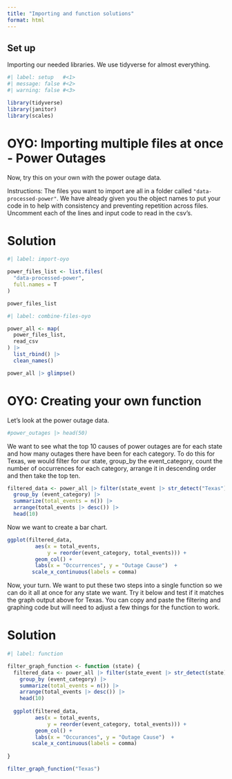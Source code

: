 ```yaml
---
title: "Importing and function solutions"
format: html
---
```


## Set up

Importing our needed libraries. We use tidyverse for almost everything.

```r

#| label: setup   #<1>
#| message: false #<2>
#| warning: false #<3>

library(tidyverse)
library(janitor)
library(scales)

```

# OYO: Importing multiple files at once - Power Outages

Now, try this on your own with the power outage data.

Instructions: The files you want to import are all in a folder called `"data-processed-power"`. We have already given you the object names to put your code in to help with consistency and preventing repetition across files. Uncomment each of the lines and input code to read in the csv's. 

# Solution

```r
#| label: import-oyo

power_files_list <- list.files(
  "data-processed-power",
  full.names = T
)

power_files_list

```

```r
#| label: combine-files-oyo

power_all <- map(
  power_files_list,
  read_csv
) |>
  list_rbind() |>
  clean_names()

power_all |> glimpse()
```

# OYO: Creating your own function

Let's look at the power outage data.

```r
#power_outages |> head(50)
```

We want to see what the top 10 causes of power outages are for each state and how many outages there have been for each category.
To do this for Texas, we would filter for our state,  group_by the event_category, count the number of occurrences for each category, arrange it in descending order and then take the top ten. 

```r
filtered_data <- power_all |> filter(state_event |> str_detect("Texas")) |>
  group_by (event_category) |> 
  summarize(total_events = n()) |> 
  arrange(total_events |> desc()) |> 
  head(10)
```

Now we want to create a bar chart. 

```r
ggplot(filtered_data, 
         aes(x = total_events, 
             y = reorder(event_category, total_events))) +
         geom_col() +
         labs(x = "Occurrences", y = "Outage Cause")  +
        scale_x_continuous(labels = comma)
```

Now, your turn. We want to put these two steps into a single function so we can do it all at once for any state we want. Try it below and test if it matches the graph output above for Texas. You can copy and paste the filtering and graphing code but will need to adjust a few things for the function to work. 

# Solution

```r
#| label: function

filter_graph_function <- function (state) {
  filtered_data <- power_all |> filter(state_event |> str_detect(state)) |>
    group_by (event_category) |> 
    summarize(total_events = n()) |> 
    arrange(total_events |> desc()) |> 
    head(10)
  
  ggplot(filtered_data, 
         aes(x = total_events, 
             y = reorder(event_category, total_events))) +
         geom_col() +
         labs(x = "Occurances", y = "Outage Cause")  +
        scale_x_continuous(labels = comma)
        
}

```


```r
filter_graph_function("Texas")
```




